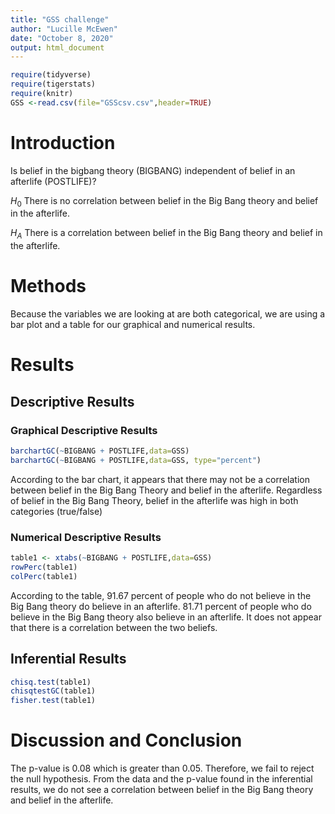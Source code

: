 ```yaml
---
title: "GSS challenge"
author: "Lucille McEwen"
date: "October 8, 2020"
output: html_document
---
```


```r
require(tidyverse)
require(tigerstats)
require(knitr)
GSS <-read.csv(file="GSScsv.csv",header=TRUE)
```

# Introduction

<!--In this section you explain what you are trying to show.  Where did the data come from?  What is the research or other question you are trying to answer?.  If you skimp in this section expect to be marked down in your grade. Paint a picture of the project a couple of paragraphs is expected!-->

Is belief in the bigbang theory (BIGBANG) independent of belief in an afterlife (POSTLIFE)?  
  
$H_0$ There is no correlation between belief in the Big Bang theory and belief in the afterlife.  
  
$H_A$ There is a correlation between belief in the Big Bang theory and belief in the afterlife.  

# Methods

<!--Decide on your methods:  use "variable analysis" or other appropriate descriptors.  Make sure to choose at least one graphical method and at least one numerical method. Discuss what data manipulations may be needed for example subsetting or other binning procedures and what sort of graphical displays and inferential tools will be used!-->

Because the variables we are looking at are both categorical, we are using a bar plot and a table for our graphical and numerical results. 

# Results

<!--Divide this section into two sub-sections:  One for your descriptive  results and one for your inferential results.!-->

## Descriptive Results

### Graphical Descriptive Results

<!--Graphical results here.  Make sure to show your code.  Provide appropriate labels for axes, giving units if possible, and provide a good title for the graph, too.  Use the graphical results to describe the patterns if any that exist in the data as focused toward the research question. Bottom line is to explain the features of the graph that are relevant to conforming or departing to what is expected by your null hypothesis !-->
```r
barchartGC(~BIGBANG + POSTLIFE,data=GSS)
barchartGC(~BIGBANG + POSTLIFE,data=GSS, type="percent")

```
  
According to the bar chart, it appears that there may not be a correlation between belief in the Big Bang Theory and belief in the afterlife. Regardless of belief in the Big Bang Theory, belief in the afterlife was high in both categories (true/false)  
  
### Numerical Descriptive Results

<!--Numerical results go here. Use the numerical results to describe the patterns if any that exist in the data as focused toward the research question!-->
```r
table1 <- xtabs(~BIGBANG + POSTLIFE,data=GSS)
rowPerc(table1)
colPerc(table1)
```
According to the table, 91.67 percent of people who do not believe in the Big Bang theory do believe in an afterlife. 81.71 percent of people who do believe in the Big Bang theory also believe in an afterlife. It does not appear that there is a correlation between the two beliefs.  
  
## Inferential Results

<!--State hypothesis clearly.  Make sure your discussion of the inferential test covers all the aspects that the test output produces, such as test statistic, p-value etc.  Make a decision about the null hypothesis, explain the assumptions on which the selected test/procedure was based, and why the chosen procedure satisfies the assumptions and is appropriate to answer the research question!-->

```r
chisq.test(table1)
chisqtestGC(table1)
fisher.test(table1)
```
# Discussion and Conclusion

<!--Discussion and conclusion here.  If you found a relationship be sure to consider whether the relationship occurs because one of the variavbles causes the other, or whether they perhasps are related for some other reason.  Watch the chapter 6 videos from the GeorgeTown videos collection.!-->
The p-value is 0.08 which is greater than 0.05. Therefore, we fail to reject the null hypothesis. From the data and the p-value found in the inferential results, we do not see a correlation between belief in the Big Bang theory and belief in the afterlife. 